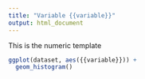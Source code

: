 ```yaml
---
title: "Variable {{variable}}"
output: html_document
---
```


This is the numeric template

```r
ggplot(dataset, aes({{variable}})) + 
  geom_histogram()
```
